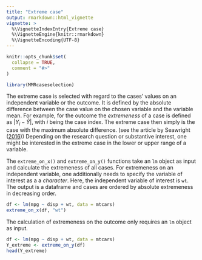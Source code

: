 ```yaml
---
title: "Extreme case"
output: rmarkdown::html_vignette
vignette: >
  %\VignetteIndexEntry{Extreme case}
  %\VignetteEngine{knitr::rmarkdown}
  %\VignetteEncoding{UTF-8}
---
```


```r
knitr::opts_chunk$set(
  collapse = TRUE,
  comment = "#>"
)
```

```r
library(MMRcaseselection)
```

The extreme case is selected with regard to the cases' values on an independent variable or the outcome. It is defined by the absolute difference between the case value on the chosen variable and the variable mean. For example, for the outcome the *extremeness* of a case is defined as $|Y_i-\hat{Y}|$, with $i$ being the case index. The extreme case then simply is the case with the maximum absolute difference. (see the article by Seawright ([2016](https://doi.org/10.1177/0049124116643556))) Depending on the research question or substantive interest, one might be interested in the extreme case in the lower or upper range of a variable. 

The `extreme_on_x()` and `extreme_on_y()` functions take an `lm` object as input and calculate the extremeness of all cases. For extremeness on an independent variable, one additionally needs to specify the variable of interest as a a *character*. Here, the independent variable of interest is `wt`. The output is a dataframe and cases are ordered by absolute extremeness in decreasing order.
```r
df <- lm(mpg ~ disp + wt, data = mtcars)
extreme_on_x(df, "wt")
```

The calculation of extremeness on the outcome only requires an `lm` object as input.
```r
df <- lm(mpg ~ disp + wt, data = mtcars)
Y_extreme <- extreme_on_y(df)
head(Y_extreme)
```



